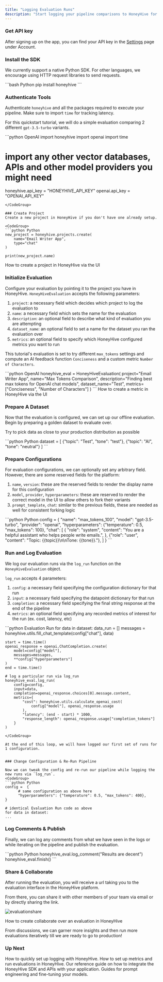 ```yaml
---
title: "Logging Evaluation Runs"
description: "Start logging your pipeline comparisons to HoneyHive for analysis and sharing."
---
```



### Get API key

After signing up on the app, you can find your API key in the [Settings](https://app.honeyhive.ai/settings/account) page under Account.

### Install the SDK

We currently support a native Python SDK. For other languages, we encourage using HTTP request libraries to send requests.

<CodeGroup>
```bash Python
pip install honeyhive
```
</CodeGroup>

### Authenticate Tools
Authenticate `honeyhive` and all the packages required to execute your pipeline. Make sure to import `time` for tracking latency.

For this quickstart tutorial, we will do a simple evaluation comparing 2 different `gpt-3.5-turbo` variants.

<CodeGroup>
```python OpenAI
import honeyhive
import openai
import time

# import any other vector databases, APIs and other model providers you might need
honeyhive.api_key = "HONEYHIVE_API_KEY"
openai.api_key = "OPENAI_API_KEY"
```
</CodeGroup>

### Create Project
Create a new project in HoneyHive if you don't have one already setup.

<CodeGroup>
```python Python
new_project = honeyhive.projects.create(
    name="Email Writer App",
    type="chat"
)

print(new_project.name)
```
</CodeGroup>

<Card title="Projects" icon="rectangle-terminal" href="/projects">
How to create a project in HoneyHive via the UI
</Card>

### Initialize Evaluation

Configure your evaluation by pointing it to the project you have in HoneyHive. `HoneyHiveEvaluation` accepts the following parameters:

1. `project`: a necessary field which decides which project to log the evaluation to
2. `name`: a necessary field which sets the name for the evaluation
3. `description`: an optional field to describe what kind of evaluation you are attempting
4. `dataset_name`: an optional field to set a name for the dataset you ran the evaluation over
5. `metrics`: an optional field to specify which HoneyHive configured metrics you want to run

This tutorial's evaluation is set to try different `max_tokens` settings and compute an AI feedback function `Conciseness` and a custom metric `Number of Characters`.

<CodeGroup>
```python OpenAI
honeyhive_eval = HoneyHiveEvaluation(
    project="Email Writer App",
    name="Max Tokens Comparison",
    description="Finding best max tokens for OpenAI chat models",
    dataset_name="Test",
    metrics=["Conciseness", "Number of Characters"] 
)
```
</CodeGroup>

<Card title="Metrics" icon="rectangle-terminal" href="/metrics-custom">
How to create a metric in HoneyHive via the UI
</Card>

<br/>

### Prepare A Dataset

Now that the evaluation is configured, we can set up our offline evaluation. Begin by preparing a golden dataset to evaluate over.

<Note>Try to pick data as close to your production distribution as possible</Note>

<CodeGroup>
```python Python
dataset = [
    {"topic": "Test", "tone": "test"},
    {"topic": "AI", "tone": "neutral"}
]
```
</CodeGroup>

### Prepare Configurations

For evaluation configurations, we can optionally set any arbitrary field. However, there are some reserved fields for the platform:

1. `name`, `version`: these are the reserved fields to render the display name for this configuration
2. `model`, `provider`, `hyperparameters`: these are reserved to render the correct model in the UI to allow others to fork their variants
3. `prompt_template`, `chat`: similar to the previous fields, these are needed as well for consistent forking logic

<CodeGroup>
```python Python
config =  {
      "name": "max_tokens_100",
      "model": "gpt-3.5-turbo",
      "provider": "openai",
      "hyperparameters": {"temperature": 0.5, "max_tokens": 100},
      "chat": [
          {
              "role": "system",
              "content": "You are a helpful assistant who helps people write emails.",
          },
          {"role": "user", "content": "Topic: {{topic}}\n\nTone: {{tone}}."},
      ]
}
```
</CodeGroup>

### Run and Log Evaluation

We log our evaluation runs via the `log_run` function on the `HoneyHiveEvaluation` object.

`log_run` accepts 4 parameters:

1. `config`: a necessary field specifying the configuration dictionary for that run
2. `input`: a necessary field specifying the datapoint dictionary for that run
3. `completion`: a necessary field specifying the final string response at the end of the pipeline
4. `metrics`: an optional field specifying any recorded metrics of interest for the run (ex. cost, latency, etc)

<CodeGroup>
```python Evaluation Run
for data in dataset:
    data_run = []
    messages = honeyhive.utils.fill_chat_template(config["chat"], data)

    start = time.time()
    openai_response = openai.ChatCompletion.create(
        model=config["model"],
        messages=messages,
        **config["hyperparameters"]
    )
    end = time.time()

    # log a particular run via log_run
    honeyhive_eval.log_run(
        config=config, 
        input=data,
        completion=openai_response.choices[0].message.content,
        metrics={
            "cost": honeyhive.utils.calculate_openai_cost(
                config["model"], openai_response.usage
            ),
            "latency": (end - start) * 1000,
            "response_length": openai_response.usage["completion_tokens"]
        }
    )
```
</CodeGroup>

At the end of this loop, we will have logged our first set of runs for 1 configuration.


### Change Configuration & Re-Run Pipeline

Now we can tweak the config and re-run our pipeline while logging the new runs via `log_run`.
<CodeGroup>
```python Python
config =  {
      # same configuration as above here
      "hyperparameters": {"temperature": 0.5, "max_tokens": 400},
}

# identical Evaluation Run code as above
for data in dataset:
...
```
</CodeGroup>


### Log Comments & Publish

Finally, we can log any comments from what we have seen in the logs or while iterating on the pipeline and publish the evaluation.

<CodeGroup>
```python Python
honeyhive_eval.log_comment("Results are decent")
honeyhive_eval.finish()
```
</CodeGroup>

### Share & Collaborate

After running the evaluation, you will receive a url taking you to the evaluation interface in the HoneyHive platform.

From there, you can share it with other members of your team via email or by directly sharing the link.

![evaluationshare](/images/evaluationshare.png)

<Card title="Sharing Evaluations" icon="rectangle-terminal" href="/evaluation-collboration">
How to create collaborate over an evaluation in HoneyHive
</Card>


From discussions, we can garner more insights and then run more evaluations iteratively till we are ready to go to production!

### Up Next 

<CardGroup>
  <Card title="Log Requests & Feedback" icon="rectangle-terminal" href="/quickstart/completions">
    How to quickly set up logging with HoneyHive.
  </Card>
  <Card title="Create Evaluation Metrics" icon="rectangle-terminal" href="/metrics-overview">
    How to set up metrics and run evaluations in HoneyHive.
  </Card>
  <Card title="API Reference Guide" icon="heading" href="/api-reference/authentication">
    Our reference guide on how to integrate the HoneyHive SDK and APIs with your application.
  </Card>
  <Card title="Prompt Engineering and Fine-Tuning Guides" icon="heading" href="/resources">
    Guides for prompt engineering and fine-tuning your models.
  </Card>
</CardGroup>